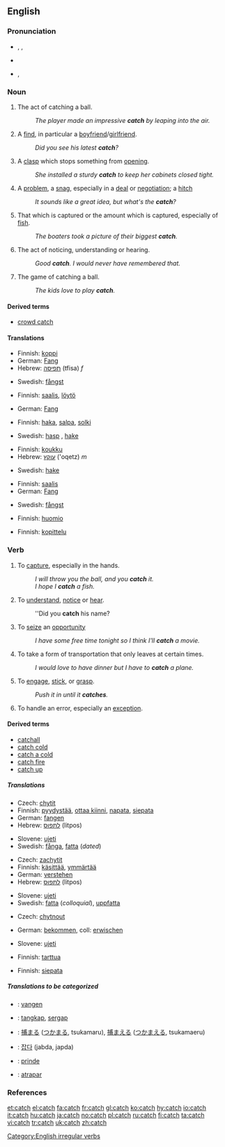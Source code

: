 ==English==

===Pronunciation===
*{{AHD|kăch}}, {{IPA|/kætʃ/, /kεtʃ/}}, {{SAMPA|/k{tS/, /kEtS/}}
*{{audio|en-us-catch.ogg|Audio (US)}}
*{{rhymes|ætʃ}}, {{rhymes|εtʃ}}

===Noun===
{{en-noun|es|-}}

# {{countable}} The act of catching a ball.
#: ''The player made an impressive '''catch''' by leaping into the air.''
# {{countable}} A [[find]], in particular a [[boyfriend]]/[[girlfriend]].
#: ''Did you see his latest '''catch'''?''
# {{countable}} A [[clasp]] which stops something from [[open]]ing.
#: ''She installed a sturdy '''catch''' to keep her cabinets closed tight.''
# {{countable}} A [[problem]], a [[snag]], especially in a [[deal]] or [[negotiation]]; a [[hitch]]
#: ''It sounds like a great idea, but what's the '''catch'''?''
# {{cattag|countable|uncountable}} That which is captured or the amount which is captured, especially of [[fish]].
#: ''The boaters took a picture of their biggest '''catch'''.''
# {{countable}} The act of noticing, understanding or hearing.
#: ''Good '''catch'''. I would never have remembered that.''
# {{uncountable}} The game of catching a ball.
#: ''The kids love to play '''catch'''.''

====Derived terms====
*[[crowd catch]]

====Translations====
{{trans-top|The act of catching a ball}}
*Finnish: [[koppi]]
*German: [[Fang]] {{m}}
*Hebrew: [[תפיסה]] (tfisa) ''f''
{{trans-mid}}
*Swedish: [[fångst]] {{c}}
{{trans-bottom}}

{{trans-top|A find, in particular a boyfriend/girlfriend}}
*Finnish: [[saalis]], [[löytö]]
{{trans-mid}}
*German: [[Fang]] {{m}}
{{trans-bottom}}

{{trans-top|A clasp which stops something from opening}}
*Finnish: [[haka]], [[salpa]], [[solki]]
{{trans-mid}}
*Swedish: [[hasp]] {{c}}, [[hake]] {{c}}
{{trans-bottom}}

{{trans-top|A problem, a snag, especially in a deal or negotiation; a hitch}}
*Finnish: [[koukku]]
*Hebrew: [[עוקץ]] ('oqetz) ''m''
{{trans-mid}}
*Swedish: [[hake]] {{c}}
{{trans-bottom}}

{{trans-top|That which is captured or the amount which is captured, especially of fish}}
*Finnish: [[saalis]]
*German: [[Fang]] {{m}}
{{trans-mid}}
*Swedish: [[fångst]] {{c}}
{{trans-bottom}}

{{trans-top|The act of noticing, understanding or hearing}}
*Finnish: [[huomio]]
{{trans-mid}}
{{trans-bottom}}

{{trans-top|The game of catching a ball}}
*Finnish: [[kopittelu]]
{{trans-mid}}
{{trans-bottom}}

===Verb===
{{en-verb|catches|catching|caught}}

# {{transitive}} To [[capture]], especially in the hands.
#: ''I will throw you the ball, and you '''catch''' it.''
#: ''I hope I '''catch''' a fish.''
# {{transitive}} To [[understand]], [[notice]] or [[hear]].
#: ''Did you '''catch''' his name?
# {{transitive}} To [[seize]] an [[opportunity]]
#: ''I have some free time tonight so I think I'll '''catch''' a movie.''
# {{transitive}} To take a form of transportation that only leaves at certain times.
#: ''I would love to have dinner but I have to '''catch''' a plane.''
# {{intransitive}} To [[engage]], [[stick]], or [[grasp]].
#: ''Push it in until it '''catches'''.''
# {{computing}} To handle an error, especially an [[exception]].

====Derived terms====
*[[catchall]]
*[[catch cold]]
*[[catch a cold]]
*[[catch fire]]
*[[catch up]]

=====Translations=====
{{trans-top|(transitive) To capture, especially in the hands}}
*Czech: [[chytit]]
*Finnish: [[pyydystää]], [[ottaa kiinni]], [[napata]], [[siepata]]
*German: [[fangen]]
*Hebrew: [[לתפוס]] (litpos)
{{trans-mid}}
*Slovene: [[ujeti]]
*Swedish: [[fånga]], [[fatta]] (''dated'')
{{trans-bottom}}

{{trans-top|(transitive) To understand, notice or hear}}
*Czech: [[zachytit]]
*Finnish: [[käsittää]], [[ymmärtää]]
*German: [[verstehen]]
*Hebrew: [[לתפוס]] (litpos)
{{trans-mid}}
*Slovene: [[ujeti]]
*Swedish: [[fatta]] (''colloquial''), [[uppfatta]]
{{trans-bottom}}

{{trans-top|(transitive) To seize an opportunity}}
*Czech: [[chytnout]]
{{trans-mid}}
{{trans-bottom}}

{{trans-top|(transitive) To take a form of transportation that only leaves at certain times}}
*German: [[bekommen]], coll: [[erwischen]]
{{trans-mid}}
*Slovene: [[ujeti]]
{{trans-bottom}}

{{trans-top|(intransitive) To engage, stick, or grasp}}
*Finnish: [[tarttua]]
{{trans-mid}}
{{trans-bottom}}

{{trans-top|(computing) To handle an error, especially an exception}}
*Finnish: [[siepata]]
{{trans-mid}}
{{trans-bottom}}

=====Translations to be categorized=====
{{checktrans}}
{{top}}
*{{ttbc|Dutch}}: [[vangen]]
*{{ttbc|Indonesian}}: [[tangkap]], [[sergap]]
*{{ttbc|Japanese}}: [[捕まる]] ([[つかまる]], tsukamaru), [[捕まえる]] ([[つかまえる]], tsukamaeru)
{{mid}}
*{{ttbc|Korean}}: [[잡다]] (jabda, japda)
*{{ttbc|Romanian}}: [[prinde]]
*{{ttbc|Spanish}}: [[atrapar]]
{{bottom}}

===References===
{{R:Century 1911}}
{{R:Webster 1913}}

[[Category:English irregular verbs]]

[[et:catch]]
[[el:catch]]
[[fa:catch]]
[[fr:catch]]
[[gl:catch]]
[[ko:catch]]
[[hy:catch]]
[[io:catch]]
[[it:catch]]
[[hu:catch]]
[[ja:catch]]
[[no:catch]]
[[pl:catch]]
[[ru:catch]]
[[fi:catch]]
[[ta:catch]]
[[vi:catch]]
[[tr:catch]]
[[uk:catch]]
[[zh:catch]]